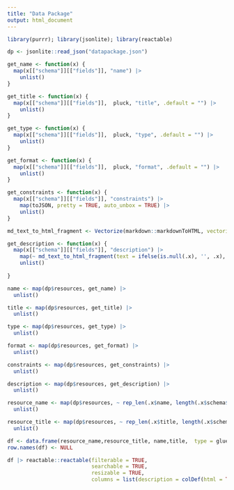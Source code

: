 ```yaml
---
title: "Data Package"
output: html_document
---
```


```r
library(purrr); library(jsonlite); library(reactable)
```

```r
dp <- jsonlite::read_json("datapackage.json")

get_name <- function(x) {
  map(x[["schema"]][["fields"]], "name") |> 
    unlist()
}

get_title <- function(x) {
  map(x[["schema"]][["fields"]],  pluck, "title", .default = "") |> 
    unlist()
}

get_type <- function(x) {
  map(x[["schema"]][["fields"]],  pluck, "type", .default = "") |> 
    unlist()
}

get_format <- function(x) {
  map(x[["schema"]][["fields"]],  pluck, "format", .default = "") |> 
    unlist()
}

get_constraints <- function(x) {
  map(x[["schema"]][["fields"]], "constraints") |> 
    map(toJSON, pretty = TRUE, auto_unbox = TRUE) |> 
    unlist()
}

md_text_to_html_fragment <- Vectorize(markdown::markdownToHTML, vectorize.args = "text")

get_description <- function(x) {
  map(x[["schema"]][["fields"]], "description") |> 
    map(~ md_text_to_html_fragment(text = ifelse(is.null(.x), '', .x), fragment.only = TRUE)) |> 
    unlist()
          
}

name <- map(dp$resources, get_name) |> 
  unlist()

title <- map(dp$resources, get_title) |> 
  unlist()

type <- map(dp$resources, get_type) |> 
  unlist()

format <- map(dp$resources, get_format) |> 
  unlist()

constraints <- map(dp$resources, get_constraints) |> 
  unlist()

description <- map(dp$resources, get_description) |> 
  unlist()

resource_name <- map(dp$resources, ~ rep_len(.x$name, length(.x$schema$fields))) |> 
  unlist()

resource_title <- map(dp$resources, ~ rep_len(.x$title, length(.x$schema$fields))) |> 
  unlist()

df <- data.frame(resource_name,resource_title, name,title,  type = glue::glue("{type} ({format})"), description, constraints)
row.names(df) <- NULL
```


```r
df |> reactable::reactable(filterable = TRUE, 
                           searchable = TRUE,
                           resizable = TRUE,
                           columns = list(description = colDef(html = TRUE)))
```

